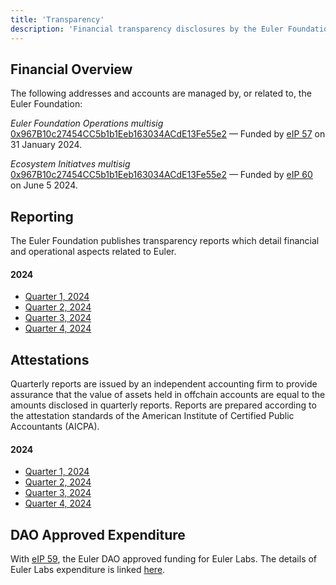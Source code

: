 ```yaml
---
title: 'Transparency'
description: 'Financial transparency disclosures by the Euler Foundation'
---
```


## Financial Overview
The following addresses and accounts are managed by, or related to, the Euler Foundation:

*Euler Foundation Operations multisig*
[0x967B10c27454CC5b1b1Eeb163034ACdE13Fe55e2](https://app.safe.global/balances?safe=eth:0x967B10c27454CC5b1b1Eeb163034ACdE13Fe55e2) — Funded by [eIP 57](https://snapshot.box/#/s:eulerdao.eth/proposal/0xc4afcdff85ca156f6f243de7243257f8be3aaa24aec535991dd56f53a1ec91d9) on 31 January 2024.

*Ecosystem Initiatves multisig*
[0x967B10c27454CC5b1b1Eeb163034ACdE13Fe55e2](https://app.safe.global/balances?safe=eth:eth:0x967B10c27454CC5b1b1Eeb163034ACdE13Fe55e2) — Funded by [eIP 60](https://snapshot.box/#/s:eulerdao.eth/proposal/0xd3b63fb1df7a535e43ab50f897005217684e0389bce29cf9494142ac75ac22e9) on June 5 2024.

## Reporting

The Euler Foundation publishes transparency reports which detail financial and operational aspects related to Euler. 

#### 2024
- [Quarter 1, 2024](https://drive.google.com/file/d/1cszKdJK9swPBizD6PFpFoMnHaXJ38qEb/view?usp=sharing)
- [Quarter 2, 2024](https://drive.google.com/file/d/1BO0cUldU7n6NEddqQVCQF_cYmNM_ryWM/view?usp=drive_link)
- [Quarter 3, 2024](https://drive.google.com/file/d/1ZGISWr9S3SYvmDuL-OgCWexodPvoEdu4/view?usp=sharing)
- [Quarter 4, 2024](https://drive.google.com/file/d/1oZm0Vfvi6evgKvuF_8UG3d18uiL8op3r/view?usp=sharing)

## Attestations
Quarterly reports are issued by an independent accounting firm to provide assurance that the value of assets held in offchain accounts are equal to the amounts disclosed in quarterly reports. Reports are prepared according to the attestation standards of the American Institute of Certified Public Accountants (AICPA).

#### 2024
- [Quarter 1, 2024](https://drive.google.com/file/d/1-xABXUU2XpLpaQhGk2n-xchqDnjRnSE4/view?usp=sharing)
- [Quarter 2, 2024](https://drive.google.com/file/d/1q0Be-1_saMw-uHUmplW5Fi0GffUb9TDt/view?usp=sharing)
- [Quarter 3, 2024](https://drive.google.com/file/d/17LhWeHK34GyZZHKSe5FoqNaJJzV2A8rb/view?usp=sharing)
- [Quarter 4, 2024](https://drive.google.com/file/d/1WvOTC59uQTMUf0xkDcTBnWfylEJtv0Qq/view?usp=sharing)

## DAO Approved Expenditure
With [eIP 59](https://snapshot.org/#/eulerdao.eth/proposal/0x8ac487df0dc8e5e219922a5e823a049ab254f433534a5d766d7e3f691b06a80d), the Euler DAO approved funding for Euler Labs. The details of Euler Labs expenditure is linked [here](https://docs.google.com/spreadsheets/d/e/2PACX-1vQzS7sGL18ZQ_83I8tV282rhm5Q46GydSZBcCLYSffnuyjuwZZD9E6sFSg0Zl9xrQmEsRTqkGEN7sP7/pubhtml?gid=1946158043&single=true). 


